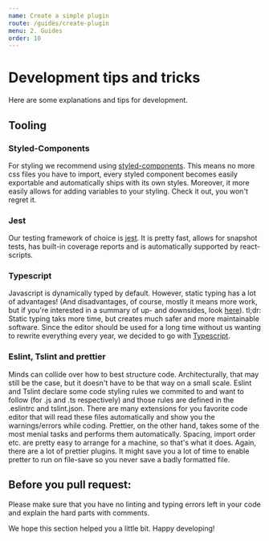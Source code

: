 ```yaml
---
name: Create a simple plugin
route: /guides/create-plugin
menu: 2. Guides
order: 10
---
```


# Development tips and tricks

Here are some explanations and tips for development.

## Tooling

### Styled-Components
For styling we recommend using [styled-components](https://www.styled-components.com/). This means no more css files you have to import, every styled component becomes easily exportable and automatically ships with its own styles. Moreover, it more easily allows for adding variables to your styling. Check it out, you won't regret it.

### Jest 
Our testing framework of choice is [jest](https://jestjs.io/). It is pretty fast, allows for snapshot tests, has built-in coverage reports and is automatically supported by react-scripts.

### Typescript
Javascript is dynamically typed by default. However, static typing has a lot of advantages! (And disadvantages, of course, mostly it means more work, but if you're interested in a summary of up- and downsides, look [here](https://medium.freecodecamp.org/why-use-static-types-in-javascript-part-2-part-3-be699ee7be60)).
tl;dr: Static typing taks more time, but creates much safer and more maintainable software. Since the editor should be used for a long time without us wanting to rewrite everything every year, we decided to go with [Typescript](https://www.typescriptlang.org/).

### Eslint, Tslint and prettier
Minds can collide over how to best structure code. Architecturally, that may still be the case, but it doesn't have to be that way on a small scale. Eslint and Tslint declare some code styling rules we commited to and want to follow (for .js and .ts respectively) and those rules are defined in the .eslintrc and tslint.json. There are many extensions for you favorite code editor that will read these files automatically and show you the warnings/errors while coding. 
Prettier, on the other hand, takes some of the most menial tasks and performs them automatically. Spacing, import order etc. are pretty easy to arrange for a machine, so that's what it does. Again, there are a lot of prettier plugins. It might save you a lot of time to enable pretter to run on file-save so you never save a badly formatted file. 

## Before you pull request:
Please make sure that you have no linting and typing errors left in your code and explain the hard parts with comments. 

We hope this section helped you a little bit. Happy developing!
